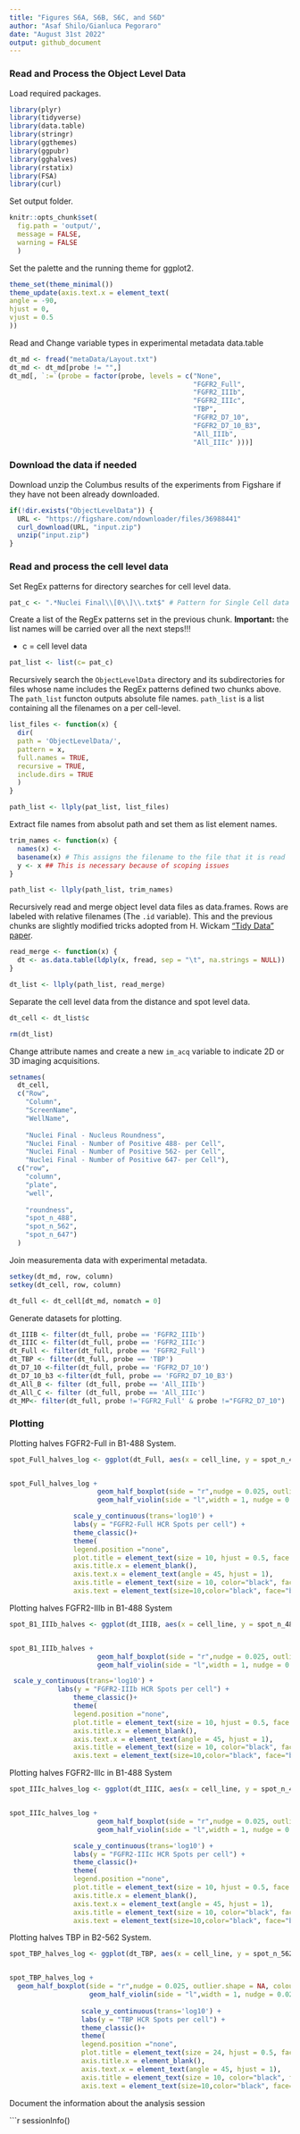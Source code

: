```yaml
---
title: "Figures S6A, S6B, S6C, and S6D"
author: "Asaf Shilo/Gianluca Pegoraro"
date: "August 31st 2022"
output: github_document
---
```


### Read and Process the Object Level Data

Load required packages.
```r
library(plyr)
library(tidyverse)
library(data.table)
library(stringr)
library(ggthemes)
library(ggpubr)
library(gghalves)
library(rstatix)
library(FSA)
library(curl)
```

Set output folder.

```r
knitr::opts_chunk$set(
  fig.path = 'output/',
  message = FALSE,
  warning = FALSE
  )
```

Set the palette and the running theme for ggplot2.

```r
theme_set(theme_minimal())
theme_update(axis.text.x = element_text(
angle = -90,
hjust = 0,
vjust = 0.5
))
```

Read and Change variable types in experimental metadata data.table

```r
dt_md <- fread("metaData/Layout.txt")
dt_md <- dt_md[probe != "",]
dt_md[, `:=`(probe = factor(probe, levels = c("None", 
                                              "FGFR2_Full",
                                              "FGFR2_IIIb",
                                              "FGFR2_IIIc",
                                              "TBP",
                                              "FGFR2_D7_10",
                                              "FGFR2_D7_10_B3",
                                              "All_IIIb",
                                              "All_IIIc" )))]
```

### Download the data if needed

Download unzip the Columbus results of the experiments from Figshare if they have not been already downloaded.

```r
if(!dir.exists("ObjectLevelData")) {
  URL <- "https://figshare.com/ndownloader/files/36988441"
  curl_download(URL, "input.zip")
  unzip("input.zip")
}
```

### Read and process the cell level data

Set RegEx patterns for directory searches for cell level data.

```r
pat_c <- ".*Nuclei Final\\[0\\]\\.txt$" # Pattern for Single Cell data files
```

Create a list of the RegEx patterns set in the previous chunk. **Important:** the list names will be carried over all the next steps!!!

-   c = cell level data

```r
pat_list <- list(c= pat_c)
```

Recursively search the `ObjectLevelData` directory and its subdirectories for files whose name includes the RegEx patterns defined two chunks above. The `path_list` functon outputs absolute file names. `path_list` is a list containing all the filenames on a per cell-level.

```r
list_files <- function(x) {
  dir(
  path = 'ObjectLevelData/',
  pattern = x,
  full.names = TRUE,
  recursive = TRUE,
  include.dirs = TRUE
  )
}

path_list <- llply(pat_list, list_files) 
```

Extract file names from absolut path and set them as list element names. 

```r
trim_names <- function(x) {
  names(x) <-
  basename(x) # This assigns the filename to the file that it is read
  y <- x ## This is necessary because of scoping issues
}

path_list <- llply(path_list, trim_names) 
```

Recursively read and merge object level data files as data.frames. Rows are labeled with relative filenames (The `.id` variable). This and the previous chunks are slightly modified tricks adopted from H. Wickam ["Tidy Data" paper](http://vita.had.co.nz/papers/tidy-data.pdf).

```r
read_merge <- function(x) {
  dt <- as.data.table(ldply(x, fread, sep = "\t", na.strings = NULL))
}

dt_list <- llply(path_list, read_merge)
```

Separate the cell level data from the distance and spot level data.

```r
dt_cell <- dt_list$c

rm(dt_list)
```

Change attribute names and create a new `im_acq` variable to indicate 2D or 3D imaging acquisitions.

```r
setnames(
  dt_cell,
  c("Row",
    "Column",
    "ScreenName",
    "WellName",
    
    "Nuclei Final - Nucleus Roundness",
    "Nuclei Final - Number of Positive 488- per Cell",
    "Nuclei Final - Number of Positive 562- per Cell",
    "Nuclei Final - Number of Positive 647- per Cell"),
  c("row",
    "column",
    "plate",
    "well",
   
    "roundness",
    "spot_n_488",
    "spot_n_562",
    "spot_n_647")
  )
```

Join measurementa data with experimental metadata.

```r
setkey(dt_md, row, column)
setkey(dt_cell, row, column)

dt_full <- dt_cell[dt_md, nomatch = 0] 
```

Generate datasets for plotting.

```r
dt_IIIB <- filter(dt_full, probe == 'FGFR2_IIIb')
dt_IIIC <- filter(dt_full, probe == 'FGFR2_IIIc')
dt_Full <- filter(dt_full, probe == 'FGFR2_Full')
dt_TBP <- filter(dt_full, probe == 'TBP')
dt_D7_10 <-filter(dt_full, probe == 'FGFR2_D7_10')
dt_D7_10_b3 <-filter(dt_full, probe == 'FGFR2_D7_10_B3')
dt_All_B <- filter (dt_full, probe == 'All_IIIb')
dt_All_C <- filter (dt_full, probe == 'All_IIIc')
dt_MP<- filter(dt_full, probe !='FGFR2_Full' & probe !="FGFR2_D7_10")
```

### Plotting

Plotting halves FGFR2-Full in B1-488 System. 

```r
spot_Full_halves_log <- ggplot(dt_Full, aes(x = cell_line, y = spot_n_488))


spot_Full_halves_log + 
                      geom_half_boxplot(side = "r",nudge = 0.025, outlier.shape = NA, colour="black", fill ="red3") +
                      geom_half_violin(side = "l",width = 1, nudge = 0.025, fill = "red3")+

                scale_y_continuous(trans='log10') + 
                labs(y = "FGFR2-Full HCR Spots per cell") +
                theme_classic()+
                theme(
                legend.position ="none",
                plot.title = element_text(size = 10, hjust = 0.5, face = "bold"),
                axis.title.x = element_blank(),
                axis.text.x = element_text(angle = 45, hjust = 1),
                axis.title = element_text(size = 10, color="black", face="bold"),
                axis.text = element_text(size=10,color="black", face="bold"))
```


Plotting halves FGFR2-IIIb in B1-488 System

```r
spot_B1_IIIb_halves <- ggplot(dt_IIIB, aes(x = cell_line, y = spot_n_488))


spot_B1_IIIb_halves + 
                      geom_half_boxplot(side = "r",nudge = 0.025, outlier.shape = NA, colour="black", fill ="green4") +
                      geom_half_violin(side = "l",width = 1, nudge = 0.025, fill = "green4")+

 scale_y_continuous(trans='log10') + 
            labs(y = "FGFR2-IIIb HCR Spots per cell") +
                theme_classic()+
                theme(
                legend.position ="none",
                plot.title = element_text(size = 10, hjust = 0.5, face = "bold"),
                axis.title.x = element_blank(),
                axis.text.x = element_text(angle = 45, hjust = 1),
                axis.title = element_text(size = 10, color="black", face="bold"),
                axis.text = element_text(size=10,color="black", face="bold"))
```

Plotting halves FGFR2-IIIc in B1-488 System

```r
spot_IIIc_halves_log <- ggplot(dt_IIIC, aes(x = cell_line, y = spot_n_488))


spot_IIIc_halves_log + 
                      geom_half_boxplot(side = "r",nudge = 0.025, outlier.shape = NA, colour="black", fill ="blue3") +
                      geom_half_violin(side = "l",width = 1, nudge = 0.025, fill = "blue3")+

                scale_y_continuous(trans='log10') + 
                labs(y = "FGFR2-IIIc HCR Spots per cell") +
                theme_classic()+
                theme(
                legend.position ="none",
                plot.title = element_text(size = 10, hjust = 0.5, face = "bold"),
                axis.title.x = element_blank(),
                axis.text.x = element_text(angle = 45, hjust = 1),
                axis.title = element_text(size = 10, color="black", face="bold"),
                axis.text = element_text(size=10,color="black", face="bold"))
```

Plotting halves TBP in B2-562 System.

```r
spot_TBP_halves_log <- ggplot(dt_TBP, aes(x = cell_line, y = spot_n_562))


spot_TBP_halves_log +
  geom_half_boxplot(side = "r",nudge = 0.025, outlier.shape = NA, colour="black", fill ="grey70") +
                    geom_half_violin(side = "l",width = 1, nudge = 0.025, fill = "grey70")+
  
                  scale_y_continuous(trans='log10') + 
                  labs(y = "TBP HCR Spots per cell") +
                  theme_classic()+
                  theme(
                  legend.position ="none",
                  plot.title = element_text(size = 24, hjust = 0.5, face = "bold"),
                  axis.title.x = element_blank(),
                  axis.text.x = element_text(angle = 45, hjust = 1),
                  axis.title = element_text(size = 10, color="black", face="bold"),
                  axis.text = element_text(size=10,color="black", face="bold"))
```


Document the information about the analysis session

```r
sessionInfo()